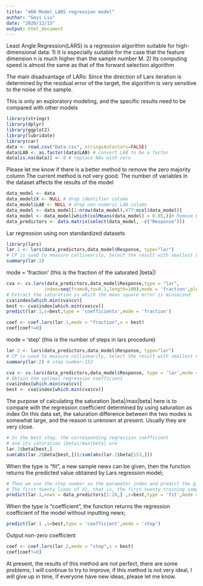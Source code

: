 ---
title: "460 Model_LARS regression model"
author: "Geyi Liu"
date: "2020/12/13"
output: html_document
---

Least Angle Regression(LARS) is a regression algorithm suitable for high-dimensional data:
1) It is especially suitable for the case that the feature dimension n is much higher than the sample number M.
2) Its computing speed is almost the same as that of the forward selection algorithm

The main disadvantage of LARs:
Since the direction of Lars iteration is determined by the residual error of the target, the algorithm is very sensitive to the noise of the sample.

This is only an exploratory modeling, and the specific results need to be compared with other models

```{r}
library(stringr)
library(dplyr)
library(ggplot2)
library(lubridate)
library(car)
data <- read.csv("Data.csv", stringsAsFactors=FALSE)
data$LAB <- as.factor(data$LAB) # convert LAB to be a factor
data[is.na(data)] <- 0 # replace NAs with zero
```

Please let me know if there is a better method to remove the zero majority column
The current  method is not very good. The number of variables in the dataset affects the results of the model
```{r}
data_model <- data
data_model$X <- NULL # drop identifier column
data_model$LAB <- NULL # drop non-numeric LAB column
data_model <- data_model[1:nrow(data_model),477:ncol(data_model)]
data_model <- data_model[which(colMeans(data_model) > 0.05,)]# Remove 0 majority columns
data_predictors <- data.matrix(select(data_model, -c("Response")))
```

Lar regression using non standardized datasets
```{r, include=FALSE}
library(lars)
lar.1 <- lars(data_predictors,data_model$Response, type="lar")
# CP is used to measure collinearity, Select the result with smallest CP value
summary(lar.1)
```

mode = 'fraction' (this is the fraction of the saturated |beta|)
```{r}
cva <- cv.lars(data_predictors,data_model$Response,type = "lar",
              index=seq(from=0,to=0.1,length=100),mode = 'fraction',plot.it = TRUE)
# Extract the saturation in which the mean square error is minimized 
cva$index[which.min(cva$cv)]
best <- cva$index[which.min(cva$cv)]
predict(lar.1,s=best,type = 'coefficients',mode = 'fraction')
```

```{r}
coef <- coef.lars(lar.1,mode = "fraction",s = best)
coef[coef!=0]
```

mode = 'step' (this is the number of steps in lars procedure)
```{r, include=FALSE}
lar.2 <- lars(data_predictors,data_model$Response, type="lar")
# CP is used to measure collinearity, Select the result with smallest CP value
summary(lar.2) # step number:153
```

```{r}
cva <- cv.lars(data_predictors,data_model$Response, type = 'lar',mode = 'step')
# Obtain the optimal regression coefficient
cva$index[which.min(cva$cv)]
best <- cva$index[which.min(cva$cv)]
```

The purpose of calculating the saturation |beta|/max|beta| here is to compare with the regression coefficient determined by using saturation as index
On this data set, the saturation difference between the two modes is somewhat large, and the reason is unknown at present. Usually they are very close.
```{r}
# In the best step, the corresponding regression coefficient 
# and its saturation |beta|/max|beta| are
lar.2$beta[best,]
sum(abs(lar.2$beta[best,]))/sum(abs(lar.2$beta[153,]))
```

When the type is "fit", a new sample newx can be given, then the function returns the predicted value obtained by Lars regression model;
```{r}
# Then we use the step number as the parameter index and predict the given sample
# The first twenty lines of X2, that is, the first twenty training samples, are taken into the model as newx
predict(lar.1,newx = data_predictors[1:20,] ,s=best,type = 'fit',mode = 'step')
```

When the type is "coefficient", the function returns the regression coefficient of the model without inputting newx;
```{r}
predict(lar.1 ,s=best,type = 'coefficient',mode = 'step')
```

Output non-zero coefficient 
```{r}
coef <- coef.lars(lar.2,mode = "step",s = best)
coef[coef!=0]
```

At present, the results of this method are not perfect, there are some problems, I will continue to try to improve, if this method is not very ideal, I will give up in time, if everyone have new ideas, please let me know.    
